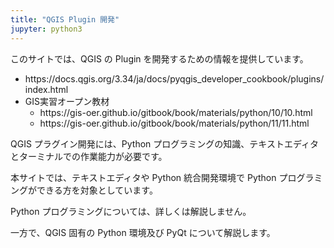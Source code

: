 ```yaml
---
title: "QGIS Plugin 開発"
jupyter: python3
---
```


このサイトでは、QGIS の Plugin を開発するための情報を提供しています。

* https://docs.qgis.org/3.34/ja/docs/pyqgis_developer_cookbook/plugins/index.html
* GIS実習オープン教材
  * https://gis-oer.github.io/gitbook/book/materials/python/10/10.html
  * https://gis-oer.github.io/gitbook/book/materials/python/11/11.html

QGIS プラグイン開発には、Python プログラミングの知識、テキストエディタとターミナルでの作業能力が必要です。

本サイトでは、テキストエディタや Python 統合開発環境で Python プログラミングができる方を対象としています。

Python プログラミングについては、詳しくは解説しません。

一方で、QGIS 固有の Python 環境及び PyQt について解説します。
